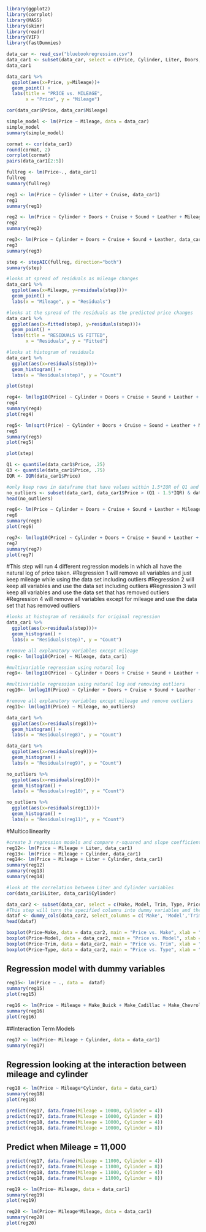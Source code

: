 
```{r}
library(ggplot2)
library(corrplot)
library(MASS)
library(skimr)
library(readr)
library(VIF)
library(fastDummies)
```

```{r}
data_car <- read_csv("bluebookregression.csv")
data_car1 <- subset(data_car, select = c(Price, Cylinder, Liter, Doors, Cruise, Sound, Leather, Mileage))
data_car1
```

```{r}
data_car1 %>%
  ggplot(aes(x=Price, y=Mileage))+
  geom_point() +
  labs(title = "PRICE vs. MILEAGE", 
       x = "Price", y = "Mileage")
```

```{r}
cor(data_car$Price, data_car$Mileage)
```

```{r}
simple_model <- lm(Price ~ Mileage, data = data_car)
simple_model
summary(simple_model)
```

```{r}
cormat <- cor(data_car1)
round(cormat, 2)
corrplot(cormat)
pairs(data_car1[2:5])
```

```{r}
fullreg <- lm(Price~., data_car1)
fullreg
summary(fullreg)
```

```{r}
reg1 <- lm(Price ~ Cylinder + Liter + Cruise, data_car1)
reg1
summary(reg1)
```

```{r}
reg2 <- lm(Price ~ Cylinder + Doors + Cruise + Sound + Leather + Mileage, data_car1)
reg2
summary(reg2)
```

```{r}
reg3<- lm(Price ~ Cylinder + Doors + Cruise + Sound + Leather, data_car1)
reg3
summary(reg3)
```

```{r}
step <- stepAIC(fullreg, direction="both")
summary(step)
```

```{r}
#looks at spread of residuals as mileage changes
data_car1 %>%
  ggplot(aes(x=Mileage, y=residuals(step)))+
  geom_point() +
  labs(x = "Mileage", y = "Residuals")

#looks at the spread of the residuals as the predicted price changes
data_car1 %>%
  ggplot(aes(x=fitted(step), y=residuals(step)))+
  geom_point() +
  labs(title = "RESIDUALS VS FITTED", 
       x = "Residuals", y = "Fitted")

#looks at histogram of residuals
data_car1 %>%
  ggplot(aes(x=residuals(step)))+
  geom_histogram() +
  labs(x = "Residuals(step)", y = "Count")

plot(step)
```

```{r}
reg4<- lm(log10(Price) ~ Cylinder + Doors + Cruise + Sound + Leather + Mileage, data_car1)
reg4
summary(reg4)
plot(reg4)
```

```{r}
reg5<- lm(sqrt(Price) ~ Cylinder + Doors + Cruise + Sound + Leather + Mileage, data_car1)
reg5
summary(reg5)
plot(reg5)
```

```{r}
plot(step)
```

```{r}

Q1 <- quantile(data_car1$Price, .25)
Q3 <- quantile(data_car1$Price, .75)
IQR <- IQR(data_car1$Price)

#only keep rows in dataframe that have values within 1.5*IQR of Q1 and Q3
no_outliers <- subset(data_car1, data_car1$Price > (Q1 - 1.5*IQR) & data_car1$Price < (Q3 + 1.5*IQR))
head(no_outliers)
```


```{r}
reg6<- lm(Price ~ Cylinder + Doors + Cruise + Sound + Leather + Mileage, no_outliers)
reg6
summary(reg6)
plot(reg6)
```

```{r}
reg7<- lm(log10(Price) ~ Cylinder + Doors + Cruise + Sound + Leather + Mileage, no_outliers)
reg7
summary(reg7)
plot(reg7)
```

#This step will run 4 different regression models in which all have the natural log of price taken. 
#Regression 1 will remove all variables and just keep mileage while using the data set including outliers
#Regression 2 will keep all variables and use the data set including outliers
#Regression 3 will keep all variables and use the data set that has removed outliers
#Regression 4 will remove all variables except for mileage and use the data set that has removed outliers

```{r}
#looks at histogram of residuals for original regression
data_car1 %>%
  ggplot(aes(x=residuals(step)))+
  geom_histogram() +
  labs(x = "Residuals(step)", y = "Count")

#remove all explanatory variables except mileage
reg8<- lm(log10(Price) ~ Mileage, data_car1)

#multivariable regression using natural log
reg9<- lm(log10(Price) ~ Cylinder + Doors + Cruise + Sound + Leather + Mileage, data_car1)

#multivariable regression using natural log and removing outliers
reg10<- lm(log10(Price) ~ Cylinder + Doors + Cruise + Sound + Leather + Mileage, no_outliers)

#remove all explanatory variables except mileage and remove outliers
reg11<- lm(log10(Price) ~ Mileage, no_outliers)

data_car1 %>%
  ggplot(aes(x=residuals(reg8)))+
  geom_histogram() +
  labs(x = "Residuals(reg8)", y = "Count")

data_car1 %>%
  ggplot(aes(x=residuals(reg9)))+
  geom_histogram() +
  labs(x = "Residuals(reg9)", y = "Count")

no_outliers %>%
  ggplot(aes(x=residuals(reg10)))+
  geom_histogram() +
  labs(x = "Residuals(reg10)", y = "Count")

no_outliers %>%
  ggplot(aes(x=residuals(reg11)))+
  geom_histogram() +
  labs(x = "Residuals(reg11)", y = "Count")
```

#Multicollinearity
```{r}
#create 3 regression models and compare r-squared and slope coefficients
reg12<- lm(Price ~ Mileage + Liter, data_car1)
reg13<- lm(Price ~ Mileage + Cylinder, data_car1)
reg14<- lm(Price ~ Mileage + Liter + Cylinder, data_car1)
summary(reg12)
summary(reg13)
summary(reg14)
```

```{r}
#look at the correlation between Liter and Cylinder variables
cor(data_car1$Liter, data_car1$Cylinder)
```

```{r}
data_car2 <- subset(data_car, select = c(Make, Model, Trim, Type, Price, Liter, Doors, Cruise, Sound, Leather, Mileage))
#This step will turn the specified columns into dummy variables and then remove the cumulative columns 
dataf <- dummy_cols(data_car2, select_columns = c('Make', 'Model','Trim','Type'), remove_selected_columns =TRUE)
head(dataf)
```

```{r}
boxplot(Price~Make, data = data_car2, main = "Price vs. Make", xlab = "Make", ylab = "Price")
boxplot(Price~Model, data = data_car2, main = "Price vs. Model", xlab = "Model", ylab = "Price")
boxplot(Price~Trim, data = data_car2, main = "Price vs. Trim", xlab = "Trim", ylab = "Price")
boxplot(Price~Type, data = data_car2, main = "Price vs. Type", xlab = "Type", ylab = "Price")
```


## Regression model with dummy variables

```{r}
reg15<- lm(Price ~ ., data =  dataf)
summary(reg15)
plot(reg15)
```

```{r}
reg16 <- lm(Price ~ Mileage + Make_Buick + Make_Cadillac + Make_Chevrolet + Make_Pontiac + Make_SAAB + Make_Saturn, data = dataf)
summary(reg16)
plot(reg16)
```

##Interaction Term Models
```{r}
reg17 <- lm(Price~ Mileage + Cylinder, data = data_car1)
summary(reg17)
```

## Regression looking at the interaction between mileage and cylinder

```{r}
reg18 <- lm(Price ~ Mileage*Cylinder, data = data_car1)
summary(reg18)
plot(reg18)
```

```{r}
predict(reg17, data.frame(Mileage = 10000, Cylinder = 4))
predict(reg17, data.frame(Mileage = 10000, Cylinder = 8))
predict(reg18, data.frame(Mileage = 10000, Cylinder = 4))
predict(reg18, data.frame(Mileage = 10000, Cylinder = 8))
```

## Predict when Mileage = 11,000
```{r}
predict(reg17, data.frame(Mileage = 11000, Cylinder = 4))
predict(reg17, data.frame(Mileage = 11000, Cylinder = 8))
predict(reg18, data.frame(Mileage = 11000, Cylinder = 4))
predict(reg18, data.frame(Mileage = 11000, Cylinder = 8))
```

```{r}
reg19 <- lm(Price~ Mileage, data = data_car1)
summary(reg19)
plot(reg19)
```

```{r}
reg20 <- lm(Price~ Mileage*Mileage, data = data_car1)
summary(reg20)
plot(reg20)
````






